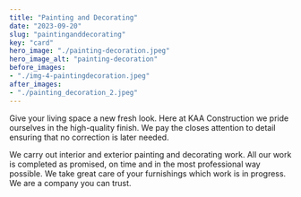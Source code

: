 ```yaml
---
title: "Painting and Decorating"
date: "2023-09-20"
slug: "paintinganddecorating"
key: "card"
hero_image: "./painting-decoration.jpeg"
hero_image_alt: "painting-decoration"
before_images:
- "./img-4-paintingdecoration.jpeg"
after_images:
- "./painting_decoration_2.jpeg"
---
```



Give your living space a new fresh look. Here at KAA Construction we pride ourselves in the high-quality finish. We pay the closes attention to detail ensuring that no correction is later needed. 

We carry out interior and exterior painting and decorating work. All our work is completed as promised, on time and in the most professional way possible. We take great care of your furnishings which work is in progress. We are a company you can trust. 
